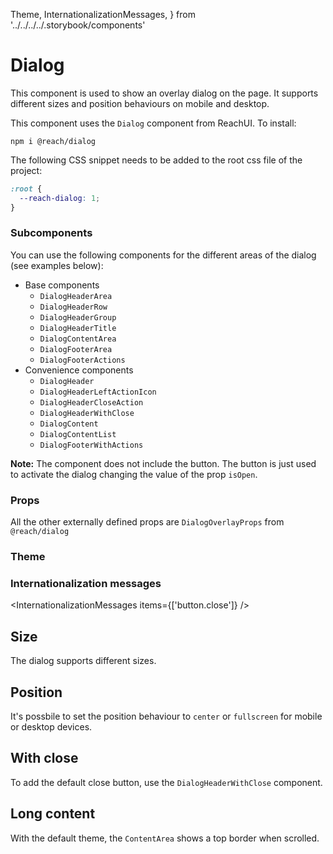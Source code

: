   Theme,
  InternationalizationMessages,
} from '../../../../.storybook/components'

# Dialog

This component is used to show an overlay dialog on the page. It supports different sizes and position behaviours on mobile and desktop.

This component uses the `Dialog` component from ReachUI. To install:

```
npm i @reach/dialog
```

The following CSS snippet needs to be added to the root css file of the project:

```css
:root {
  --reach-dialog: 1;
}
```

### Subcomponents

You can use the following components for the different areas of the dialog (see examples below):

- Base components
  - `DialogHeaderArea`
  - `DialogHeaderRow`
  - `DialogHeaderGroup`
  - `DialogHeaderTitle`
  - `DialogContentArea`
  - `DialogFooterArea`
  - `DialogFooterActions`
- Convenience components
  - `DialogHeader`
  - `DialogHeaderLeftActionIcon`
  - `DialogHeaderCloseAction`
  - `DialogHeaderWithClose`
  - `DialogContent`
  - `DialogContentList`
  - `DialogFooterWithActions`

**Note:** The component does not include the button. The button is just used to activate the dialog changing the value of the prop `isOpen`.

<Canvas>
  <Story id="components-dialog-dialog--default" />
</Canvas>

### Props

<ArgsTable />

All the other externally defined props are `DialogOverlayProps` from `@reach/dialog`

### Theme

<Theme component="dialog" />

### Internationalization messages

<InternationalizationMessages items={['button.close']} />

## Size

The dialog supports different sizes.

<Canvas>
  <Story id="components-dialog-dialog--size-sm" />
  <Story id="components-dialog-dialog--size-md" />
  <Story id="components-dialog-dialog--size-lg" />
</Canvas>

## Position

It's possbile to set the position behaviour to `center` or `fullscreen` for mobile or desktop devices.

<Canvas>
  <Story id="components-dialog-dialog--mobile-fullscreen" />
  <Story id="components-dialog-dialog--desktop-fullscreen" />
  <Story id="components-dialog-dialog--mobile-and-desktop-fullscreen" />
</Canvas>

## With close

To add the default close button, use the `DialogHeaderWithClose` component.

<Canvas>
  <Story id="components-dialog-dialog--with-close" />
</Canvas>

## Long content

With the default theme, the `ContentArea` shows a top border when scrolled.

<Canvas>
  <Story id="components-dialog-dialog--with-long-content" />
</Canvas>
